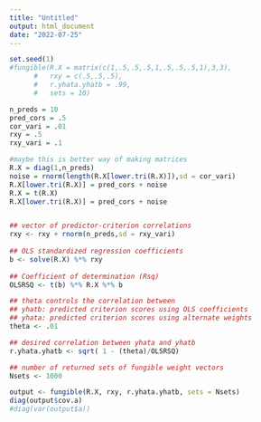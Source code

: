 ```yaml
---
title: "Untitled"
output: html_document
date: "2022-07-25"
---
```


```r
set.seed(1)
#fungible(R.X = matrix(c(1,.5,.5,.5,1,.5,.5,.5,1),3,3), 
      #   rxy = c(.5,.5,.5),
      #   r.yhata.yhatb = .99,
      #   sets = 10)

n_preds = 10
pred_cors = .5
cor_vari = .01
rxy = .5
rxy_vari = .1

#maybe this is better way of making matrices
R.X = diag(1,n_preds)
noise = rnorm(length(R.X[lower.tri(R.X)]),sd = cor_vari)
R.X[lower.tri(R.X)] = pred_cors + noise
R.X = t(R.X)
R.X[lower.tri(R.X)] = pred_cors + noise


## vector of predictor-criterion correlations 
rxy <- rxy + rnorm(n_preds,sd = rxy_vari)
 
## OLS standardized regression coefficients
b <- solve(R.X) %*% rxy
 
## Coefficient of determination (Rsq)
OLSRSQ <- t(b) %*% R.X %*% b

## theta controls the correlation between 
## yhatb: predicted criterion scores using OLS coefficients
## yhata: predicted criterion scores using alternate weights
theta <- .01

## desired correlation between yhata and yhatb 
r.yhata.yhatb <- sqrt( 1 - (theta)/OLSRSQ)

## number of returned sets of fungible weight vectors
Nsets <- 1000

output <- fungible(R.X, rxy, r.yhata.yhatb, sets = Nsets)
diag(output$cov.a)
#diag(var(output$a))


```

